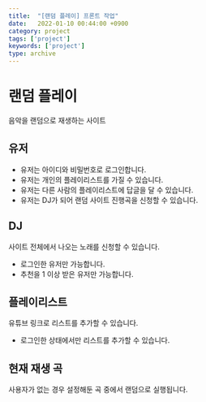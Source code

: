 ```yaml
---
title:  "[랜덤 플레이] 프론트 작업"
date:   2022-01-10 00:44:00 +0900
category: project
tags: ['project']
keywords: ['project']
type: archive
---
```



# 랜덤 플레이
음악을 랜덤으로 재생하는 사이트

## 유저
- 유저는 아이디와 비밀번호로 로그인합니다.  
- 유저는 개인의 플레이리스트를 가질 수 있습니다.
- 유저는 다른 사람의 플레이리스트에 답글을 달 수 있습니다.
- 유저는 DJ가 되어 랜덤 사이트 진행곡을 신청할 수 있습니다.  

## DJ
사이트 전체에서 나오는 노래를 신청할 수 있습니다.  
- 로그인한 유저만 가능합니다.  
- 추천을 1 이상 받은 유저만 가능합니다.  

## 플레이리스트
유튜브 링크로 리스트를 추가할 수 있습니다.  
- 로그인한 상태에서만 리스트를 추가할 수 있습니다.  

## 현재 재생 곡
사용자가 없는 경우 설정해둔 곡 중에서 랜덤으로 실행됩니다.

